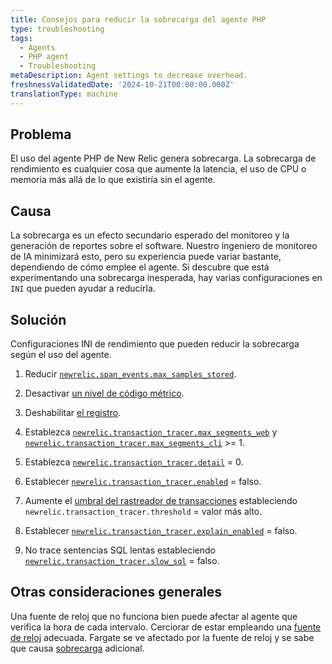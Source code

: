 ```yaml
---
title: Consejos para reducir la sobrecarga del agente PHP
type: troubleshooting
tags:
  - Agents
  - PHP agent
  - Troubleshooting
metaDescription: Agent settings to decrease overhead.
freshnessValidatedDate: '2024-10-21T00:00:00.000Z'
translationType: machine
---
```


## Problema

El uso del agente PHP de New Relic genera sobrecarga. La sobrecarga de rendimiento es cualquier cosa que aumente la latencia, el uso de CPU o memoria más allá de lo que existiría sin el agente.

## Causa

La sobrecarga es un efecto secundario esperado del monitoreo y la generación de reportes sobre el software. Nuestro ingeniero de monitoreo de IA minimizará esto, pero su experiencia puede variar bastante, dependiendo de cómo emplee el agente. Si descubre que está experimentando una sobrecarga inesperada, hay varias configuraciones en `INI` que pueden ayudar a reducirla.

## Solución

Configuraciones INI de rendimiento que pueden reducir la sobrecarga según el uso del agente.

1. Reducir [`newrelic.span_events.max_samples_stored`](/docs/apm/agents/php-agent/configuration/php-agent-configuration/#inivar-span-events-max-samples-stored).

2. Desactivar [un nivel de código métrico](/docs/apm/agents/php-agent/configuration/php-agent-configuration/#inivar-code-level-metrics).

3. Deshabilitar [el registro](/docs/apm/agents/php-agent/configuration/php-agent-configuration/#log-forwarding).

4. Establezca [`newrelic.transaction_tracer.max_segments_web`](/docs/apm/agents/php-agent/configuration/php-agent-configuration/#inivar-tt-maxsegweb) y [`newrelic.transaction_tracer.max_segments_cli`](/docs/apm/agents/php-agent/configuration/php-agent-configuration/#inivar-tt-maxsegcli) &gt;= 1.

5. Establezca [`newrelic.transaction_tracer.detail`](/docs/apm/agents/php-agent/configuration/php-agent-configuration/#inivar-tt-detail) = 0.

6. Establecer [`newrelic.transaction_tracer.enabled`](/docs/agents/php-agent/configuration/php-agent-configuration#inivar-tt-enabled) = falso.

7. Aumente el [umbral del rastreador de transacciones](/docs/agents/php-agent/configuration/php-agent-configuration#inivar-tt-threshold) estableciendo `newrelic.transaction_tracer.threshold` = valor más alto.

8. Establecer [`newrelic.transaction_tracer.explain_enabled`](/docs/agents/php-agent/configuration/php-agent-configuration#inivar-tt-explain-enabled) = falso.

9. No trace sentencias SQL lentas estableciendo [`newrelic.transaction_tracer.slow_sql`](/docs/agents/php-agent/configuration/php-agent-configuration#inivar-tt-slowsql) = falso.

## Otras consideraciones generales

Una fuente de reloj que no funciona bien puede afectar al agente que verifica la hora de cada intervalo. Cerciorar de estar empleando una [fuente de reloj](https://forum.newrelic.com/s/hubtopic/aAX8W0000008a7rWAA/relic-solution-php-agent-cpu-overhead-tips) adecuada. Fargate se ve afectado por la fuente de reloj y se sabe que causa [sobrecarga](/docs/apm/agents/php-agent/troubleshooting/fargate-nitro-clock-performance-impact/) adicional.